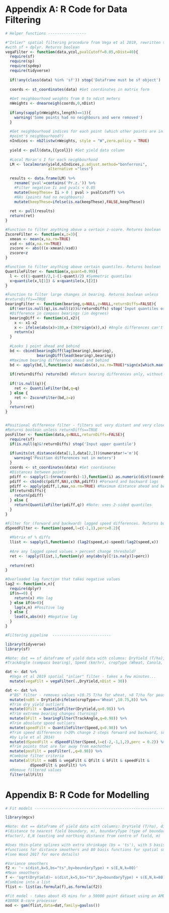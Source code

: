\newpage

# Appendix A: R Code for Data Filtering {-}

```r
# Helper functions -----------------

#"Inlier" spatial filtering procedure from Vega et al 2019, rewritten to work
#with sf + dplyr. Returns boolean
vegaFilter <- function(data,ycol,pvalCutoff=0.05,nDist=40){
  require(sf)
  require(sp)
  require(spdep)
  require(tidyverse)
  
  if(!any(class(data) %in% 'sf')) stop('Dataframe must be sf object')
  
  coords <- st_coordinates(data) #Get coordinates in matrix form
  
  #Get neighbourhood weights from 0 to ndist meters
  nWeights <- dnearneigh(coords,0,nDist) 
  
  if(any(sapply(nWeights,length)==1)){
    warning('Some points had no neighbours and were removed')
  } 
  
  #Get neighbourhood indices for each point (which other points are in this
  #point's neighbourhood?)
  nIndices <- nb2listw(nWeights, style = "W",zero.policy = TRUE) 
  
  yield <- pull(data,{{ycol}}) #Get yield data column
  
  #Local Moran's I for each neighbourhood
  LM <- localmoran(yield,nIndices,p.adjust.method="bonferroni",
                   alternative ="less")
  
  results <- data.frame(LM) %>% 
    rename('pval'=contains('Pr.z.')) %>% 
    #Filter negative Ii and pvals < 0.05
    mutate(keepThese= Ii > 0 | pval > pvalCutoff) %>% 
    #NAs (points had no neighbours)
    mutate(keepThese=ifelse(is.na(keepThese),FALSE,keepThese)) 
  
  ret <- pull(results)
  return(ret)
}

#Function to filter anything above a certain z-score. Returns boolean
ZscoreFilter <- function(x,z=3){
  xmean <- mean(x,na.rm=TRUE)
  xsd <- sd(x,na.rm=TRUE)
  zscore <- abs(((x-xmean)/xsd))
  zscore<z
} 

#Function to filter anything above certain quantiles. Returns boolean
QuantileFilter <- function(x,quant=0.99){ 
  l <- c((1-quant)/2,1-(1-quant)/2) #Symmetric quantiles
  x>quantile(x,l[1]) & x<quantile(x,l[2]) 
}

#Function to filter large changes in bearing. Returns boolean unless
#returnDiffs==TRUE
bearingFilter <- function(bearing,q=NULL,z=NULL,returnDiffs=FALSE){
  if(!xor(is.null(q),is.null(z))&!returnDiffs) stop('Input quantiles or Z-score')
  #Difference in compass bearings (in degrees)
  bearingDiff <- function(x1,x2){
    x <- x1-x2
    x <- ifelse(abs(x)>180,x-(360*sign(x)),x) #Angle differences can't be >180
    return(x)
  }
  
  #Looks 1 point ahead and behind
  bd <- cbind(bearingDiff(lag(bearing),bearing),
              bearingDiff(lead(bearing),bearing))
  #Maximum bearing difference ahead and behind
  bd <- apply(bd,1,function(x) max(abs(x),na.rm=TRUE)*sign(x[which.max(abs(x))])) 
  
  if(returnDiffs) return(bd) #Return bearing differences only, without filtering
  
  if(!is.null(q)){
    ret <- QuantileFilter(bd,q=q)
  } else {
    ret <- ZscoreFilter(bd,z=z)
  }
  return(ret)
} 


#Positional difference filter - filters out very distant and very close points.
#Returns boolean unless returnDiffs==TRUE
posFilter <- function(data,q=NULL,returnDiffs=FALSE){ 
  require(sf)
  if(is.null(q)&!returnDiffs) stop('Input upper quantile')
  
  if(units(st_distance(data[1,],data[2,]))$numerator!='m'){
    warning('Position differences not in meters')
  } 
  coords <- st_coordinates(data) #Get coordinates
  #Distances between points
  pdiff <- sapply(1:(nrow(coords)-1),function(i) as.numeric(dist(coords[i:(i+1),]))) 
  pdiff <- cbind(c(pdiff,NA),c(NA,pdiff)) #Forward and backward lags
  pdiff <- apply(pdiff,1,max,na.rm=TRUE) #Maximum distance ahead and behind
  if(returnDiffs){
    return(pdiff)
  } else {
    return(QuantileFilter(pdiff,q)) #Note: uses 2-sided quantiles
  }
}

#Filter for (forward and backward) lagged speed differences. Returns boolean
dSpeedFilter <- function(speed,l=c(-1,1),perc=0.2){ 
  
  #Matrix of % diffs
  llist <- sapply(l,function(x) (lag2(speed,x)-speed)/lag2(speed,x)) 
  
  #Are any lagged speed values > percent change threshold?
  ret <- !apply(llist,1,function(y) any(abs(y)[!is.na(y)]>perc))
  
  return(ret)
}

#Overloaded lag function that takes negative values
lag2 <- function(x,n){
  require(dplyr)
  if(n==0) {
    return(x) #No lag
  } else if(n>0){
    lag(x,n) #Positive lag
  } else {
    lead(x,abs(n)) #Negative lag
  } 
} 

#Filtering pipeline  --------------------------

library(tidyverse)
library(sf)

#Note: dat == sf dataframe of yield data with columns: DryYield (T/ha),
#TrackAngle (compass bearing), Speed (km/hr), cropType (Wheat, Canola, Peas)

dat <- dat %>% 
  #Vega et al 2019 spatial "inlier" filter - takes a few minutes...
  mutate(vegaFilt = vegaFilter(.,DryYield,nDist = 30)) 

dat <- dat %>% 
  #"BS" filter - removes values >10.75 T/ha for wheat, >8 T/ha for peas & canola
  mutate(noBS = DryYield<ifelse(cropType=='Wheat',10.75,8)) %>% 
  #Trim dry yield outliers
  mutate(Qfilt = QuantileFilter(DryYield,q=0.98)) %>% 
  #Trim extreme bearing changes (turning)
  mutate(bFilt = bearingFilter(TrackAngle,q=0.98)) %>% 
  #Trim absolute speed outliers
  mutate(speedFilt = QuantileFilter(Speed,q=0.98)) %>% 
  #Trim speed differences (>20% change 2 steps forward and backward, suggested
  #by Lyle et al 2014)
  mutate(dSpeedFilt = dSpeedFilter(Speed,l=c(-2,-1,1,2),perc = 0.2)) %>% 
  #Trim points that are far away from eachother
  mutate(posFilt = posFilter(.,q=0.98)) %>% 
  #Combine filter criteria
  mutate(allFilt = noBS & vegaFilt & Qfilt & bFilt & speedFilt & 
           dSpeedFilt & posFilt) %>%  
  #Remove filtered values
  filter(allFilt)


```

# Appendix B: R Code for Modelling {-}

```r

# Fit models ----------------------------------------------------------------

library(mgcv)

#Note: dat == dataframe of yield data with columns: DryYield (T/ha), dist
#(distance to nearest field boundary, m), boundaryType (type of boundary,
#factor), E,N (easting and northing distance from centre of field, m)

#Uses thin-plate splines with extra shrinkage (bs = 'ts'), with 5 basis
#functions for distance smoothers and 80 basis functions for spatial smoothers
#(see Wood 2017 for more details)

#Variance smoothers
f2 <- '~ s(dist,k=5,bs="ts",by=boundaryType) + s(E,N,k=80)' 
#Mean smoothers
f <- 'sqrt(DryYield)~ s(dist,k=5,bs="ts",by=boundaryType) + s(E,N,k=80)') 
#Combine into a list
flist <- list(as.formula(f),as.formula(f2)) 

#Fit model - takes about 45 mins for a 50000 point dataset using an AMD Ryzen 7
#3800X 8-core processor
mod <- gam(flist,data=dat,family=gaulss()) 

```
